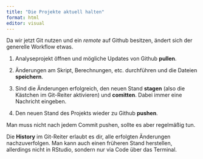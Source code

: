 ```yaml
---
title: "Die Projekte aktuell halten"
format: html
editor: visual
---
```


Da wir jetzt Git nutzen und ein *remote* auf Github besitzen, ändert sich der generelle Workflow etwas.

1.  Analyseprojekt öffnen und mögliche Updates von Github **pullen**.

2.  Änderungen am Skript, Berechnungen, etc. durchführen und die Dateien **speichern**.

3.  Sind die Änderungen erfolgreich, den neuen Stand **stagen** (also die Kästchen im Git-Reiter aktivieren) und **comitten**. Dabei immer eine Nachricht eingeben.

4.  Den neuen Stand des Projekts wieder zu Github **pushen**.

Man muss nicht nach jedem Commit pushen, sollte es aber regelmäßig tun.

Die **History** im Git-Reiter erlaubt es dir, alle erfolgten Änderungen nachzuverfolgen. Man kann auch einen früheren Stand herstellen, allerdings nicht in RStudio, sondern nur via Code über das Terminal.
